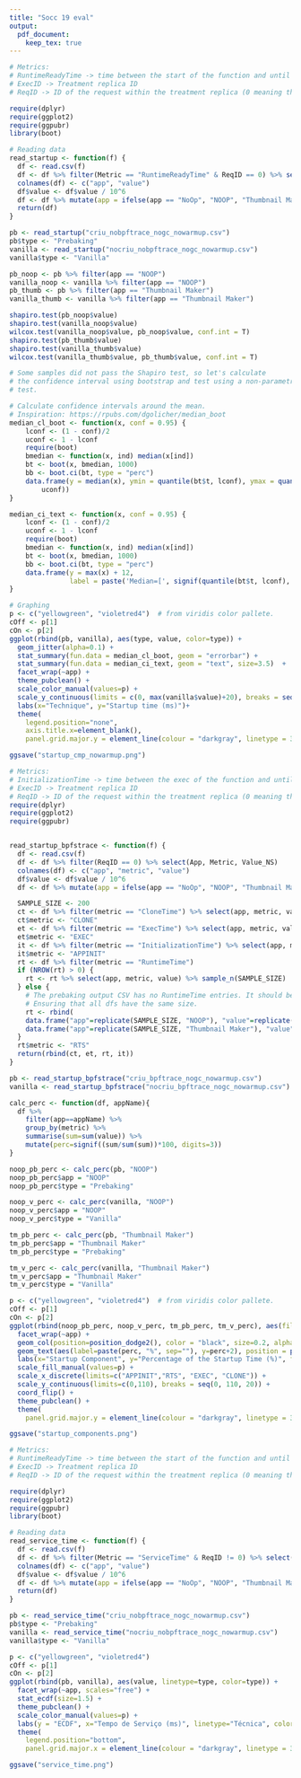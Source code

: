 ```yaml
---
title: "Socc 19 eval"
output:
  pdf_document:
    keep_tex: true
---
```


```r
# Metrics:
# RuntimeReadyTime -> time between the start of the function and until it is ready to start serving requests.
# ExecID -> Treatment replica ID
# ReqID -> ID of the request within the treatment replica (0 meaning the first request)

require(dplyr)
require(ggplot2)
require(ggpubr)
library(boot)

# Reading data
read_startup <- function(f) {
  df <- read.csv(f) 
  df <- df %>% filter(Metric == "RuntimeReadyTime" & ReqID == 0) %>% select(App, Value_NS)
  colnames(df) <- c("app", "value")
  df$value <- df$value / 10^6 
  df <- df %>% mutate(app = ifelse(app == "NoOp", "NOOP", "Thumbnail Maker"))
  return(df)
}

pb <- read_startup("criu_nobpftrace_nogc_nowarmup.csv")
pb$type <- "Prebaking"
vanilla <- read_startup("nocriu_nobpftrace_nogc_nowarmup.csv")
vanilla$type <- "Vanilla"

pb_noop <- pb %>% filter(app == "NOOP")
vanilla_noop <- vanilla %>% filter(app == "NOOP")
pb_thumb <- pb %>% filter(app == "Thumbnail Maker")
vanilla_thumb <- vanilla %>% filter(app == "Thumbnail Maker")

shapiro.test(pb_noop$value)
shapiro.test(vanilla_noop$value)
wilcox.test(vanilla_noop$value, pb_noop$value, conf.int = T)
shapiro.test(pb_thumb$value)
shapiro.test(vanilla_thumb$value)
wilcox.test(vanilla_thumb$value, pb_thumb$value, conf.int = T)

# Some samples did not pass the Shapiro test, so let's calculate
# the confidence interval using bootstrap and test using a non-parametric
# test.

# Calculate confidence intervals around the mean.
# Inspiration: https://rpubs.com/dgolicher/median_boot
median_cl_boot <- function(x, conf = 0.95) {
    lconf <- (1 - conf)/2
    uconf <- 1 - lconf
    require(boot)
    bmedian <- function(x, ind) median(x[ind])
    bt <- boot(x, bmedian, 1000)
    bb <- boot.ci(bt, type = "perc")
    data.frame(y = median(x), ymin = quantile(bt$t, lconf), ymax = quantile(bt$t, 
        uconf))
}

median_ci_text <- function(x, conf = 0.95) {
    lconf <- (1 - conf)/2
    uconf <- 1 - lconf
    require(boot)
    bmedian <- function(x, ind) median(x[ind])
    bt <- boot(x, bmedian, 1000)
    bb <- boot.ci(bt, type = "perc")
    data.frame(y = max(x) + 12,
               label = paste('Median=[', signif(quantile(bt$t, lconf), 2), ', ', signif(quantile(bt$t, uconf), 2),']', sep=""))
}

# Graphing
p <- c("yellowgreen", "violetred4")  # from viridis color pallete.
cOff <- p[1]
cOn <- p[2]
ggplot(rbind(pb, vanilla), aes(type, value, color=type)) +
  geom_jitter(alpha=0.1) +
  stat_summary(fun.data = median_cl_boot, geom = "errorbar") +
  stat_summary(fun.data = median_ci_text, geom = "text", size=3.5)  +
  facet_wrap(~app) +
  theme_pubclean() +
  scale_color_manual(values=p) +
  scale_y_continuous(limits = c(0, max(vanilla$value)+20), breaks = seq(0, max(vanilla$value), by = 50)) +
  labs(x="Technique", y="Startup time (ms)")+
  theme(
    legend.position="none",
    axis.title.x=element_blank(),
    panel.grid.major.y = element_line(colour = "darkgray", linetype = 3))

ggsave("startup_cmp_nowarmup.png")
```

```r
# Metrics:
# InitializationTime -> time between the exec of the function and until it is ready to start serving requests.
# ExecID -> Treatment replica ID
# ReqID -> ID of the request within the treatment replica (0 meaning the first request)
require(dplyr)
require(ggplot2)
require(ggpubr)


read_startup_bpfstrace <- function(f) {
  df <- read.csv(f) 
  df <- df %>% filter(ReqID == 0) %>% select(App, Metric, Value_NS)
  colnames(df) <- c("app", "metric", "value")
  df$value <- df$value / 10^6
  df <- df %>% mutate(app = ifelse(app == "NoOp", "NOOP", "Thumbnail Maker"))

  SAMPLE_SIZE <- 200
  ct <- df %>% filter(metric == "CloneTime") %>% select(app, metric, value) %>% sample_n(SAMPLE_SIZE)
  ct$metric <- "CLONE"
  et <- df %>% filter(metric == "ExecTime") %>% select(app, metric, value) %>% sample_n(SAMPLE_SIZE)
  et$metric <- "EXEC"
  it <- df %>% filter(metric == "InitializationTime") %>% select(app, metric, value) %>% sample_n(SAMPLE_SIZE)
  it$metric <- "APPINIT"
  rt <- df %>% filter(metric == "RuntimeTime")
  if (NROW(rt) > 0) {
    rt <- rt %>% select(app, metric, value) %>% sample_n(SAMPLE_SIZE)
  } else {
    # The prebaking output CSV has no RuntimeTime entries. It should be 0.
    # Ensuring that all dfs have the same size.  
    rt <- rbind(
    data.frame("app"=replicate(SAMPLE_SIZE, "NOOP"), "value"=replicate(SAMPLE_SIZE, 0), "metric"=replicate(SAMPLE_SIZE, "0")),
    data.frame("app"=replicate(SAMPLE_SIZE, "Thumbnail Maker"), "value"=replicate(SAMPLE_SIZE, 0), "metric"=replicate(SAMPLE_SIZE, "0")))
  }
  rt$metric <- "RTS"
  return(rbind(ct, et, rt, it))
}

pb <- read_startup_bpfstrace("criu_bpftrace_nogc_nowarmup.csv")
vanilla <- read_startup_bpfstrace("nocriu_bpftrace_nogc_nowarmup.csv")

calc_perc <- function(df, appName){
  df %>%
    filter(app==appName) %>%
    group_by(metric) %>%
    summarise(sum=sum(value)) %>%
    mutate(perc=signif((sum/sum(sum))*100, digits=3))
}

noop_pb_perc <- calc_perc(pb, "NOOP")
noop_pb_perc$app = "NOOP"
noop_pb_perc$type = "Prebaking"

noop_v_perc <- calc_perc(vanilla, "NOOP")
noop_v_perc$app = "NOOP"
noop_v_perc$type = "Vanilla"

tm_pb_perc <- calc_perc(pb, "Thumbnail Maker")
tm_pb_perc$app = "Thumbnail Maker"
tm_pb_perc$type = "Prebaking"

tm_v_perc <- calc_perc(vanilla, "Thumbnail Maker")
tm_v_perc$app = "Thumbnail Maker"
tm_v_perc$type = "Vanilla"

p <- c("yellowgreen", "violetred4")  # from viridis color pallete.
cOff <- p[1]
cOn <- p[2]
ggplot(rbind(noop_pb_perc, noop_v_perc, tm_pb_perc, tm_v_perc), aes(fill=type, y=perc, x=metric)) +
  facet_wrap(~app) +
  geom_col(position=position_dodge2(), color = "black", size=0.2, alpha=0.9) +
  geom_text(aes(label=paste(perc, "%", sep=""), y=perc+2), position = position_dodge(width=1), size=3, hjust = 0)+
  labs(x="Startup Component", y="Percentage of the Startup Time (%)", fill="Technique:")+
  scale_fill_manual(values=p) +
  scale_x_discrete(limits=c("APPINIT","RTS", "EXEC", "CLONE")) +
  scale_y_continuous(limits=c(0,110), breaks = seq(0, 110, 20)) +
  coord_flip() +
  theme_pubclean() +
  theme(
    panel.grid.major.y = element_line(colour = "darkgray", linetype = 3))

ggsave("startup_components.png")
```

```r
# Metrics:
# RuntimeReadyTime -> time between the start of the function and until it is ready to start serving requests.
# ExecID -> Treatment replica ID
# ReqID -> ID of the request within the treatment replica (0 meaning the first request)

require(dplyr)
require(ggplot2)
require(ggpubr)
library(boot)

# Reading data
read_service_time <- function(f) {
  df <- read.csv(f) 
  df <- df %>% filter(Metric == "ServiceTime" & ReqID != 0) %>% select(App, Value_NS)
  colnames(df) <- c("app", "value")
  df$value <- df$value / 10^6 
  df <- df %>% mutate(app = ifelse(app == "NoOp", "NOOP", "Thumbnail Maker"))
  return(df)
}

pb <- read_service_time("criu_nobpftrace_nogc_nowarmup.csv")
pb$type <- "Prebaking"
vanilla <- read_service_time("nocriu_nobpftrace_nogc_nowarmup.csv")
vanilla$type <- "Vanilla"

p <- c("yellowgreen", "violetred4")
cOff <- p[1]
cOn <- p[2]
ggplot(rbind(pb, vanilla), aes(value, linetype=type, color=type)) +
  facet_wrap(~app, scales="free") +
  stat_ecdf(size=1.5) +
  theme_pubclean() +
  scale_color_manual(values=p) +
  labs(y = "ECDF", x="Tempo de Serviço (ms)", linetype="Técnica", color="Técnica") +
  theme(
    legend.position="bottom",
    panel.grid.major.x = element_line(colour = "darkgray", linetype = 3))

ggsave("service_time.png")
```